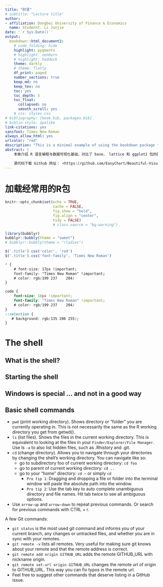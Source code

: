 ```yaml
--- 
title: "附录"
# subtitle: "Lecture title"
author:
- affiliation: Dongbei University of Finance & Economics
  name: Studennt. Li Junjie
date: '`r Sys.Date()`'
output:
  bookdown::html_document2:
    # code_folding: hide
    highlight: pygments
    # highlight: zenburn
    # highlight: haddock
    theme: darkly
    # theme: flatly
    df_print: paged	
    number_sections: true
    keep_md: no
    keep_tex: no
    toc: yes
    toc_depth: 5
    toc_float:
      collapsed: no
      smooth_scroll: yes
    # css: styles.css
# bibliography: [book.bib, packages.bib]
# biblio-style: apalike
link-citations: yes
sansfont: Times New Roman
always_allow_html: yes
urlcolor: "red"
description: "This is a minimal example of using the bookdown package to write a book. The output format for this example is bookdown::gitbook."
abstract: |
    本章介绍 R 语言编程与数据可视化基础，对比了 base、 lattice 和 ggplot2 包的图形语法，重点介绍了 ggplot2 包的图形语法介绍 R 语言编程与数据可视化基础，对比了 base、 lattice 和 ggplot2 包的图形语法，重点介绍了 ggplot2 包的图形语法
    
    源代码下载 Github 网址： <https://github.com/EasyChart/Beautiful-Visualization-with-R>
---
```


# 加载经常用的R包

```r
knitr::opts_chunk$set(echo = TRUE,
                      cache = FALSE,
                      fig.show = "hold",
                      fig.align = "center",
                      tidy = FALSE)
                      # class.source = "bg-warning")
```

```r
library(bubblyr)
bubblyr::bubbly(theme = "sweet")
# bubblyr::bubbly(theme = "rladies")
```

```js
$('.title').css('color', 'red')
$('.title').css('font-family', 'Times New Roman')
```

```css
* {
    # font-size: 17px !important;
    font-family: "Times New Roman" !important;
    # color: rgb(199 237	204)
}

code {
    font-size: 18px !important;
    font-family: "Times New Roman" !important;
    # color: rgb(199 237	204)
}
::selection {
   # background: rgb(135 206 255);
}
```

# The shell

## What is the shell?

## Starting the shell

## Windows is special … and not in a good way

## Basic shell commands

- `pwd` (print working directory). Shows directory or “folder” you are currently operating in. This is not necessarily the same as the R working directory you get from getwd().
- `ls` (list files). Shows the files in the current working directory. This is equivalent to looking at the files in your `Finder/Explorer/File Manager`. Use ls `-a` to also list hidden files, such as .Rhistory and .git.
- `cd` (change directory). Allows you to navigate through your directories by changing the shell’s working directory. You can navigate like so:
  - go to subdirectory foo of current working directory: `cd foo`
  - go to parent of current working directory: `cd ..`
  - go to your “home” directory: `cd ~` or simply `cd`
    - `Pro tip 1`: Dragging and dropping a file or folder into the terminal window will paste the absolute path into the window.
    - `Pro tip 2`: Use the tab key to auto complete unambiguous directory and file names. Hit tab twice to see all ambiguous options.
- Use `arrow-up` and `arrow-down` to repeat previous commands. Or search for previous commands with CTRL + r.

A few Git commands:

- `git status` is the most used git command and informs you of your current branch, any changes or untracked files, and whether you are in sync with your remotes.
- `git remote -v` lists all remotes. Very useful for making sure git knows about your remote and that the remote address is correct.
- `git remote add origin GITHUB_URL` adds the remote GITHUB_URL with nickname origin.
- `git remote set-url origin GITHUB_URL` changes the remote url of origin to GITHUB_URL. This way you can fix typos in the remote url.
- Feel free to suggest other commands that deserve listing in a GitHub issue.





















































